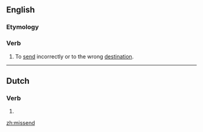 ==English==

===Etymology===
{{prefix|mis|send}}

===Verb===
{{en-verb|missends|missending|missent}}

# {{transitive}} To [[send]] incorrectly or to the wrong [[destination]].

----

==Dutch==

===Verb===
{{infl|nl}}

# {{nl-verb-form|t=pres|m=ptc|missen}}

[[zh:missend]]